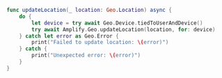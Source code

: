 
```swift
func updateLocation(_ location: Geo.Location) async {
    do {
        let device = try await Geo.Device.tiedToUserAndDevice()
        try await Amplify.Geo.updateLocation(location, for: device)
    } catch let error as Geo.Error {
        print("Failed to update location: \(error)")
    } catch {
        print("Unexpected error: \(error)")
    }
}
```